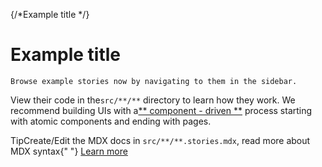 
<Meta title="Guides/StartHere" />

{/*Example title */}

# Example title

    Browse example stories now by navigating to them in the sidebar.

View their code in the`src/**/**` directory to learn how they work.
We recommend building UIs with a[** component - driven **](https://componentdriven.org) process starting with atomic components and ending with pages.

<div className="tip-wrapper">
  <span className="tip">Tip</span>Create/Edit the MDX docs
  in <code>src/**/**.stories.mdx</code>, read more about MDX
  syntax{" "}
  <a
    href="https://mdxjs.com/docs/using-mdx/"
    target="_blank"
    rel="noopener nofollow"
  >
    Learn more
  </a>
</div>
